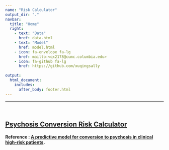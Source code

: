 ---
name: "Risk Calculator"
output_dir: "."
navbar:
  title: "Home"
  right:
    - text: "Data"
      href: data.html
    - text: "Model"
      href: model.html
    - icon: fa-envelope fa-lg
      href: mailto:<qx2178@cumc.columbia.edu>
    - icon: fa-github fa-lg
      href: https://github.com/xuqingsally
    
output:
  html_document:
    includes:
      after_body: footer.html
---

***

<br>

## [Psychosis Conversion Risk Calculator](https://xuqingsally.shinyapps.io/risk_calculator/)

#### Reference : [A predictive model for conversion to psychosis in clinical high-risk patients](https://www.cambridge.org/core/journals/psychological-medicine/article/predictive-model-for-conversion-to-psychosis-in-clinical-highrisk-patients/C5E4C0022112C4EA619C2A8F0A826E72).
